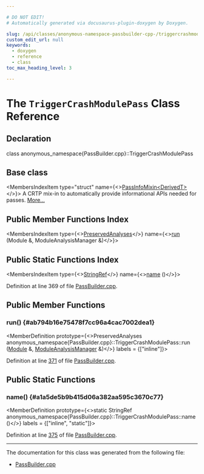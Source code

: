 ```yaml
---

# DO NOT EDIT!
# Automatically generated via docusaurus-plugin-doxygen by Doxygen.

slug: /api/classes/anonymous-namespace-passbuilder-cpp-/triggercrashmodulepass
custom_edit_url: null
keywords:
  - doxygen
  - reference
  - class
toc_max_heading_level: 3

---
```





# The `TriggerCrashModulePass` Class Reference

<DoxygenPage pluginConfig={pluginConfig}>



## Declaration

<CodeBlock>class anonymous_namespace{PassBuilder.cpp}::TriggerCrashModulePass</CodeBlock>

## Base class

<MembersIndex>

<MembersIndexItem
  type="struct"
  name={<><a href="/docs/api/structs/llvm/passinfomixin">PassInfoMixin&lt;DerivedT&gt;</a></>}>
A CRTP mix-in to automatically provide informational APIs needed for passes. <a href="/docs/api/structs/llvm/passinfomixin/#details">More...</a>
</MembersIndexItem>

</MembersIndex>

## Public Member Functions Index

<MembersIndex>

<MembersIndexItem
  type={<><a href="/docs/api/classes/llvm/preservedanalyses">PreservedAnalyses</a></>}
  name={<><a href="#ab794b16e75478f7cc96a4cac7002dea1">run</a> (Module &amp;, ModuleAnalysisManager &amp;)</>}>
</MembersIndexItem>

</MembersIndex>

## Public Static Functions Index

<MembersIndex>

<MembersIndexItem
  type={<><a href="/docs/api/classes/llvm/stringref">StringRef</a></>}
  name={<><a href="#a1a5de5b9b415d06a382aa595c3670c77">name</a> ()</>}>
</MembersIndexItem>

</MembersIndex>


Definition at line 369 of file <a href="/docs/api/files/lib/lib/passes/passbuilder-cpp">PassBuilder.cpp</a>.

<SectionDefinition>

## Public Member Functions

### run() {#ab794b16e75478f7cc96a4cac7002dea1}

<MemberDefinition
  prototype={<>PreservedAnalyses anonymous&#95;namespace&#123;PassBuilder.cpp&#125;::TriggerCrashModulePass::run (<a href="/docs/api/classes/llvm/module">Module</a> &amp;, <a href="/docs/api/namespaces/llvm/#af9c9208365fd9ce11392b4d79485e259">ModuleAnalysisManager</a> &amp;)</>}
  labels = {["inline"]}>

Definition at line <a href="/docs/api/files/lib/lib/passes/passbuilder-cpp/#l00371">371</a> of file <a href="/docs/api/files/lib/lib/passes/passbuilder-cpp">PassBuilder.cpp</a>.
</MemberDefinition>

</SectionDefinition>

<SectionDefinition>

## Public Static Functions

### name() {#a1a5de5b9b415d06a382aa595c3670c77}

<MemberDefinition
  prototype={<>static StringRef anonymous&#95;namespace&#123;PassBuilder.cpp&#125;::TriggerCrashModulePass::name ()</>}
  labels = {["inline", "static"]}>

Definition at line <a href="/docs/api/files/lib/lib/passes/passbuilder-cpp/#l00375">375</a> of file <a href="/docs/api/files/lib/lib/passes/passbuilder-cpp">PassBuilder.cpp</a>.
</MemberDefinition>

</SectionDefinition>

<hr/>

The documentation for this class was generated from the following file:

<ul>
<li><a href="/docs/api/files/lib/lib/passes/passbuilder-cpp">PassBuilder.cpp</a></li>
</ul>

</DoxygenPage>
